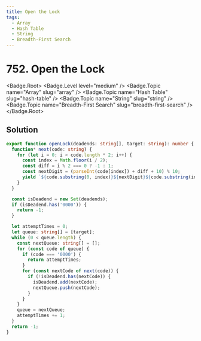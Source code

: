 ```yaml
---
title: Open the Lock
tags:
  - Array
  - Hash Table
  - String
  - Breadth-First Search
---
```


# 752. Open the Lock

<Badge.Root>
  <Badge.Level level="medium" />
  <Badge.Topic name="Array" slug="array" />
  <Badge.Topic name="Hash Table" slug="hash-table" />
  <Badge.Topic name="String" slug="string" />
  <Badge.Topic name="Breadth-First Search" slug="breadth-first-search" />
</Badge.Root>

## Solution

```typescript filename="solution.ts" copy
export function openLock(deadends: string[], target: string): number {
  function* next(code: string) {
    for (let i = 0; i < code.length * 2; i++) {
      const index = Math.floor(i / 2);
      const diff = i % 2 === 0 ? -1 : 1;
      const nextDigit = (parseInt(code[index]) + diff + 10) % 10;
      yield `${code.substring(0, index)}${nextDigit}${code.substring(index + 1)}`;
    }
  }

  const isDeadend = new Set(deadends);
  if (isDeadend.has('0000')) {
    return -1;
  }

  let attemptTimes = 0;
  let queue: string[] = [target];
  while (0 < queue.length) {
    const nextQueue: string[] = [];
    for (const code of queue) {
      if (code === '0000') {
        return attemptTimes;
      }
      for (const nextCode of next(code)) {
        if (!isDeadend.has(nextCode)) {
          isDeadend.add(nextCode);
          nextQueue.push(nextCode);
        }
      }
    }
    queue = nextQueue;
    attemptTimes += 1;
  }
  return -1;
}
```

<ProblemLink
  codingSite="leetcode"
  href="https://leetcode.com/problems/open-the-lock"
  title="Open the Lock"
/>
